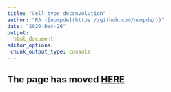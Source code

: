 ```yaml
---
title: "Cell type deconvolution"
author: "RA ([numpde](https://github.com/numpde/))"
date: "2020-Dec-26"
output: 
  html_document
editor_options:
 chunk_output_type: console
---
```



## The page has moved [HERE](../20201226-AllDeco/deconvolution.html)
